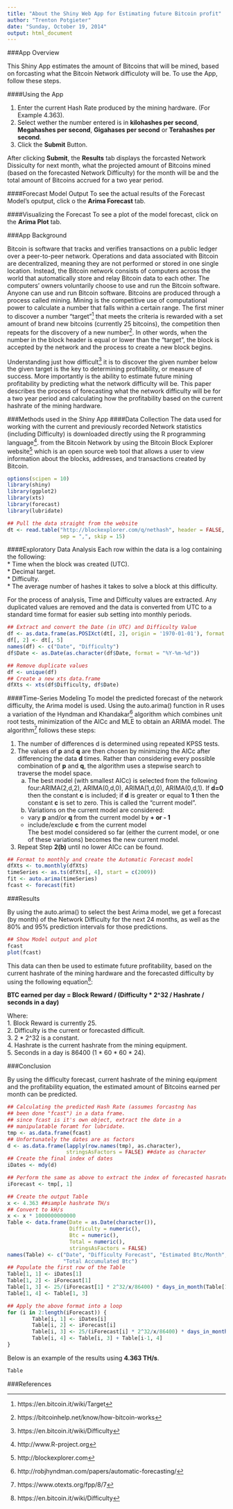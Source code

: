 ```yaml
---
title: "About the Shiny Web App for Estimating future Bitcoin profit"
author: "Trenton Potgieter"
date: "Sunday, October 19, 2014"
output: html_document
---
```

###App Overview

This Shiny App estimates the amount of Bitcoins that will be mined, based on forcasting what the Bitcoin Network difficuloty will be. To use the App, follow these steps.  

####Using the App

1. Enter the current Hash Rate produced by the mining hardware. (For Example 4.363).  
2. Select wether the number entered is in __kilohashes per second__, __Megahashes per second__, __Gigahases per second__ or __Terahashes per second__.  
3. Click the __Submit__ Button.

After clicking __Submit__, the __Results__ tab displays the forcasted Network Dissiculty for next month, what the projected amount of Bitcoins mined (based on the forecasted Network Difficulty) for the month will be and the total amount of Bitcoins accrued for a two year period.  

####Forecast Model Output
To see the actual results of the Forecast Model's oputput, click o the __Arima Forecast__ tab.  

####Visualizing the Forecast
To see a plot of the model forecast, click on the __Arima Plot__ tab.

###App Background

Bitcoin is software that tracks and verifies transactions on a public ledger over a peer-to-peer network. Operations and data associated with Bitcoin are decentralized, meaning they are not performed or stored in one single location. Instead, the Bitcoin network consists of computers across the world that automatically store and relay Bitcoin data to each other. The computers' owners voluntarily choose to use and run the Bitcoin software. Anyone can use and run Bitcoin software. Bitcoins are produced through a process called mining. Mining is the competitive use of computational power to calculate a number that falls within a certain range. The first miner to discover a number "target"[^one] that meets the criteria is rewarded with a set amount of brand new bitcoins (currently 25 bitcoins), the competition then repeats for the discovery of a new number[^two]. In other words, when the number in the block header is equal or lower than the "target", the block is accepted by the network and the process to create a new block begins.

Understanding just how difficult[^three] it is to discover the given number below the given target is the key to determining profitability, or measure of success. More importantly is the ability to estimate future mining profitability by predicting what the network difficulty will be. This paper describes the process of forecasting what the network difficulty will be for a two year period and calculating how the profitability based on the current hashrate of the mining hardware.  

###Methods used in the Shiny App
####Data Collection
The data used for working with the current and previously recorded Network statistics (including Difficulty) is downloaded directly using the R programming language[^four]. from the Bitcoin Network by using the Bitcoin Block Explorer website[^five] which is an open source web tool that allows a user to view information about the blocks, addresses, and transactions created by Bitcoin. 

```r
options(scipen = 10)
library(shiny)
library(ggplot2)
library(xts)
library(forecast)
library(lubridate)

## Pull the data straight from the website
dt <- read.table("http://blockexplorer.com/q/nethash", header = FALSE,
                 sep = ",", skip = 15)

```

####Exploratory Data Analysis
Each row within the data is a log containing the following:  
* Time when the block was created (UTC).  
* Decimal target.  
* Difficulty.  
* The average number of hashes it takes to solve a block at this difficulty.  

For the process of analysis, Time and Difficulty values are extracted. Any duplicated values are removed and the data is converted from UTC to a standard time format for easier sub setting into monthly periods.  

```r
## Extract and convert the Date (in UTC) and Difficulty Value
df <- as.data.frame(as.POSIXct(dt[, 2], origin = '1970-01-01'), format = "%Y/%m/%d")
df[, 2] <- dt[, 5]
names(df) <- c("Date", "Difficulty")
df$Date <- as.Date(as.character(df$Date, format = "%Y-%m-%d"))

## Remove duplicate values 
df <- unique(df)
## Create a new xts data.frame
dfXts <- xts(df$Difficulty, df$Date)

```

####Time-Series Modeling
To model the predicted forecast of the network difficulty, the Arima model is used. Using the auto.arima() function in R uses a variation of the Hyndman and Khandakar[^six] algorithm which combines unit root tests, minimization of the AICc and MLE to obtain an ARIMA model. The algorithm[^seven] follows these steps:  

1. The number of differences d is determined using repeated KPSS tests.
2. The values of __p__ and __q__ are then chosen by minimizing the AICc after differencing the data __d__ times. Rather than considering every possible combination of __p__ and __q__, the algorithm uses a stepwise search to traverse the model space.
    a. The best model (with smallest AICc) is selected from the following four:ARIMA(2,d,2), ARIMA(0,d,0), ARIMA(1,d,0), ARIMA(0,d,1). If __d=0__ then the constant __c__ is included; if __d__ is greater or equal to __1__ then the constant __c__ is set to zero. This is called the "current model".  
    b. Variations on the current model are considered:
      * vary __p__ and/or __q__ from the current model by __+ or - 1__
      * include/exclude __c__ from the current model  
      The best model considered so far (either the current model, or one of these variations) becomes the new current model.  
3. Repeat Step __2(b)__ until no lower AICc can be found.  

```r
## Format to monthly and create the Automatic Forecast model
dfXts <- to.monthly(dfXts)
timeSeries <- as.ts(dfXts[, 4], start = c(2009))
fit <- auto.arima(timeSeries)
fcast <- forecast(fit)

```

###Results

By using the auto.arima() to select the best Arima model, we get a forecast (by month) of the Network Difficulty for the next 24 months, as well as the 80% and 95% prediction intervals for those predictions.  

```r
## Show Model output and plot
fcast
plot(fcast)

```

This data can then be used to estimate future profitability, based on the current hashrate of the mining hardware and the forecasted difficulty by using the following equation[^eight]:  

__BTC earned per day = Block Reward / (Difficulty * 2^32 / Hashrate / seconds in a day)__  

Where:  
1. Block Reward is currently 25.  
2. Difficulty is the current or forecasted difficult.  
3. 2 * 2^32 is a constant.  
4. Hashrate is the current hashrate from the mining equipment.  
5. Seconds in a day is 86400 (1 * 60 * 60 * 24).  

###Conclusion

By using the difficulty forecast, current hashrate of the mining equipment and the profitability equation, the estimated amount of Bitcoins earned per month can be predicted.

```r
## Calculating the predicted Hash Rate (assumes forcastng has
## been done "fcast") in a data frame.
## since fcast is it's own object, extract the date in a 
## manipulatable foramt for lubridate.
tmp <- as.data.frame(fcast)
## Unfortunately the dates are as factors
d <- as.data.frame(lapply(row.names(tmp), as.character),
                   stringsAsFactors = FALSE) ##date as character
## Create the final index of dates
iDates <- mdy(d)

## Perform the same as above to extract the index of forecasted hasrates.
iForecast <- tmp[, 1]

## Create the output Table
x <- 4.363 ##sample hashrate TH/s
## Convert to kH/s
x <- x * 1000000000000
Table <- data.frame(Date = as.Date(character()),
                    Difficulty = numeric(),
                    Btc = numeric(),
                    Total = numeric(),
                    stringsAsFactors = FALSE)
names(Table) <- c("Date", "Difficulty Forecast", "Estimated Btc/Month",
                  "Total Accumulated Btc")
## Populate the first row of the Table
Table[1, 1] <- iDates[1]
Table[1, 2] <- iForecast[1]
Table[1, 3] <- 25/(iForecast[1] * 2^32/x/86400) * days_in_month(Table[1,1])[[1]]
Table[1, 4] <- Table[1, 3]

## Apply the above format into a loop
for (i in 2:length(iForecast)) {
        Table[i, 1] <- iDates[i]
        Table[i, 2] <- iForecast[i]
        Table[i, 3] <- 25/(iForecast[i] * 2^32/x/86400) * days_in_month(Table[i, 1])[[1]]
        Table[i, 4] <- Table[i, 3] + Table[i-1, 4]
}

```

Below is an example of the results using __4.363 TH/s__.

```r
Table

```

###References

[^one]: https://en.bitcoin.it/wiki/Target
[^two]: https://bitcoinhelp.net/know/how-bitcoin-works
[^three]: https://en.bitcoin.it/wiki/Difficulty
[^four]: http://www.R-project.org
[^five]: http://blockexplorer.com
[^six]: http://robjhyndman.com/papers/automatic-forecasting/
[^seven]: https://www.otexts.org/fpp/8/7
[^eight]: https://en.bitcoin.it/wiki/Difficulty
